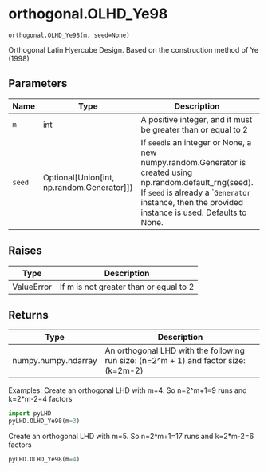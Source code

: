 # orthogonal.OLHD_Ye98 { #pyLHD.orthogonal.OLHD_Ye98 }

`orthogonal.OLHD_Ye98(m, seed=None)`

Orthogonal Latin Hyercube Design. Based on the construction method of Ye (1998)

## Parameters

| Name   | Type                                           | Description                                                                                                                                                                                                     | Default    |
|--------|------------------------------------------------|-----------------------------------------------------------------------------------------------------------------------------------------------------------------------------------------------------------------|------------|
| `m`    | int                                            | A positive integer, and it must be greater than or equal to 2                                                                                                                                                   | _required_ |
| `seed` | Optional\[Union\[int, np.random.Generator\]\]) | If `seed`is an integer or None, a new numpy.random.Generator is created using np.random.default_rng(seed).  If `seed` is already a ``Generator` instance, then the provided instance is used. Defaults to None. | `None`     |

## Raises

| Type       | Description                            |
|------------|----------------------------------------|
| ValueError | If m is not greater than or equal to 2 |

## Returns

| Type                | Description                                                                          |
|---------------------|--------------------------------------------------------------------------------------|
| numpy.numpy.ndarray | An orthogonal LHD with the following run size: (n=2^m + 1) and factor size: (k=2m-2) |

Examples:
Create an orthogonal LHD with m=4. So n=2^m+1=9 runs and k=2*m-2=4 factors
```python
import pyLHD
pyLHD.OLHD_Ye98(m=3)
```
Create an orthogonal LHD with m=5. So n=2^m+1=17 runs and k=2*m-2=6 factors
```python
pyLHD.OLHD_Ye98(m=4)
```